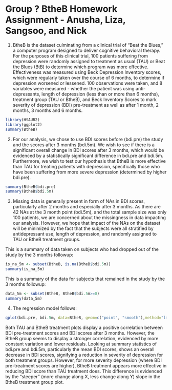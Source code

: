 Group ? BtheB Homework Assignment - Anusha, Liza, Sangsoo, and Nick
====================================================================

1)
  BtheB is the dataset culminating from a clinical trial of "Beat the Blues," a computer program designed to deliver cognitive behavioral therapy. 
  For the purposes of this clinical trial, 100 patients suffering from depression were randomly assigned to treatment as usual (TAU) or Beat the Blues (BtB) to determine which program was more effective. 
  Effectiveness was measured using Beck Depression Inventory scores, which were regularly taken over the course of 6 months, to determine if depression worsened or lessened. 
  100 observations were taken, and 8 variables were measured - whether the patient was using anti-depressants, length of depression (less than or more than 6 months), treatment group (TAU or BtheB), and Beck Inventory Scores to mark severity of depression (BDI) pre-treatment as well as after 1 month, 2 months, 3 months and 6 months.
  
```r
library(HSAUR2)
library(ggplot2)
summary(BtheB)
```

2) For our analysis, we chose to use BDI scores before (bdi.pre) the study and the scores after 3 months (bdi.5m). 
We wish to see if there is a significant overall change in BDI scores after 3 months, which would be evidenced by a statistically significant difference in bdi.pre and bdi.5m. 
Furthermore, we wish to test our hypothesis that BtheB is more effective than TAU for treating patients with depression, specifically those who have been suffering from more severe depression (determined by higher bdi.pre).

```r
summary(BtheB$bdi.pre)
summary(BtheB$bdi.5m)
```

3) Missing data is generally present in form of NAs in BDI scores, particularly after 2 months and especially after 3 months. 
As there are 42 NAs at the 3 month point (bdi.5m), and the total sample size was only 100 patients, we are concerned about the missingness in data impacting our analysis. 
However, we hope that impact of the NAs on the dataset will be minimized by the fact that the subjects were all stratified by antidepressant use, length of depression, and randomly assigned to TAU or BtheB treatment groups. 

This is a summary of data taken on subjects who had dropped out of the study by the 3 months followup:
```r
is_na_5m <- subset(BtheB, is.na(BtheB$bdi.5m))
summary(is_na_5m)
```

This is a summary of the data for subjects that remained in the study by the 3 months followup:
```r
data_5m <- subset(BtheB, BtheB$bdi.5m>=0) 
summary(data_5m)
```

4) The regression model follows:
```r
qplot(bdi.pre, bdi.5m, data=BtheB, geom=c("point", "smooth"),method="lm") + facet_grid(.~ treatment) + theme_bw()
```
Both TAU and BtheB treatment plots display a positive correlation between BDI pre-treatment scores and BDI scores after 3 months. 
However, the BtheB group seems to display a stronger correlation, evidenced by more constant variation and lower residuals. Looking at summary statistics of bdi.pre and bdi.5m, 
particularly the mean BDI scores, shows an overall decrease in BDI scores, signifying a reduction in severity of depression for both treatment groups. 
However, for more severity depression (where BDI pre-treatment scores are higher), BtheB treatment appears more effective in reducing BDI score than TAU treatment does. 
This difference is evidenced by the "steeper" (more change along X, less change along Y) slope in the BtheB treatment group plot.
